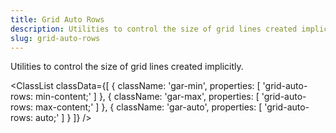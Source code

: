 ```yaml
---
title: Grid Auto Rows
description: Utilities to control the size of grid lines created implicitly.
slug: grid-auto-rows
---
```



Utilities to control the size of grid lines created implicitly.

<ClassList
  classData={[
    {
        className: 'gar-min',
        properties: [
            'grid-auto-rows: min-content;'
        ]
    },
    {
        className: 'gar-max',
        properties: [
            'grid-auto-rows: max-content;'
        ]
    },
    {
        className: 'gar-auto',
        properties: [
            'grid-auto-rows: auto;'
        ]
    }
  ]}
/>